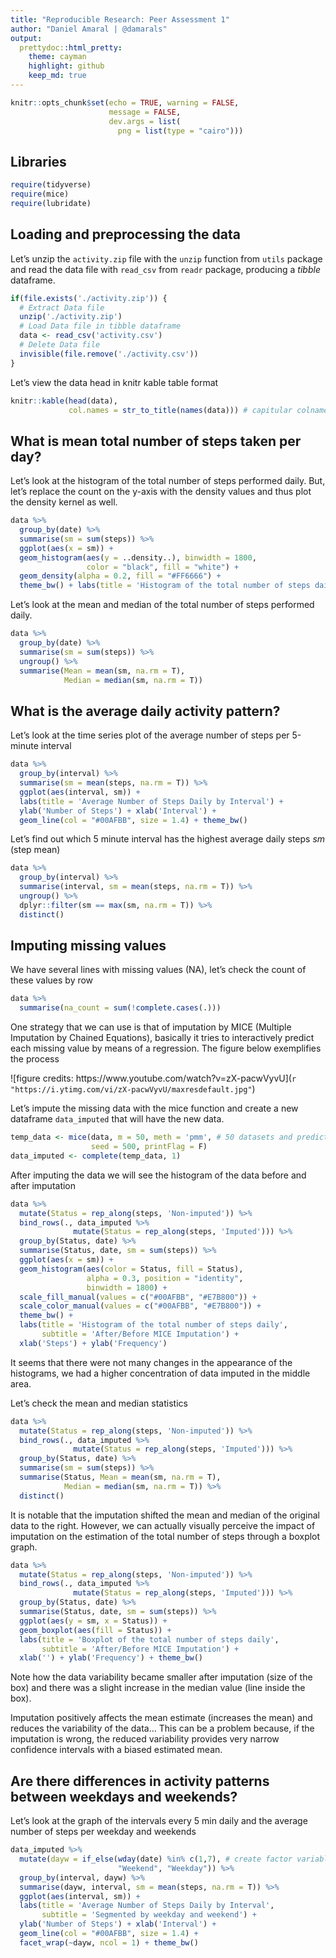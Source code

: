 ```yaml
---
title: "Reproducible Research: Peer Assessment 1"
author: "Daniel Amaral | @damarals"
output: 
  prettydoc::html_pretty:
    theme: cayman
    highlight: github
    keep_md: true
---
```


```r
knitr::opts_chunk$set(echo = TRUE, warning = FALSE,
                      message = FALSE,
                      dev.args = list(
                        png = list(type = "cairo")))
```

## Libraries

```r
require(tidyverse)
require(mice)
require(lubridate)
```


## Loading and preprocessing the data

Let's unzip the `activity.zip` file with the `unzip` function from `utils` package and read the data file with `read_csv` from `readr` package, producing a *tibble* dataframe.

```r
if(file.exists('./activity.zip')) {
  # Extract Data file
  unzip('./activity.zip')
  # Load Data file in tibble dataframe
  data <- read_csv('activity.csv')
  # Delete Data file
  invisible(file.remove('./activity.csv'))
}
```

Let's view the data head in knitr kable table format

```r
knitr::kable(head(data), 
             col.names = str_to_title(names(data))) # capitular colnames format
```


## What is mean total number of steps taken per day?

Let's look at the histogram of the total number of steps performed daily. But, let's replace the count on the y-axis with the density values and thus plot the density kernel as well.

```r
data %>%
  group_by(date) %>%
  summarise(sm = sum(steps)) %>%
  ggplot(aes(x = sm)) +
  geom_histogram(aes(y = ..density..), binwidth = 1800, 
                 color = "black", fill = "white") +
  geom_density(alpha = 0.2, fill = "#FF6666") +
  theme_bw() + labs(title = 'Histogram of the total number of steps daily', subtitle = 'With estimated Kernel Density Curve') + xlab('Steps') + ylab('Density') 
```

Let's look at the mean and median of the total number of steps performed daily.

```r
data %>%
  group_by(date) %>%
  summarise(sm = sum(steps)) %>%
  ungroup() %>%
  summarise(Mean = mean(sm, na.rm = T),
            Median = median(sm, na.rm = T))
```


## What is the average daily activity pattern?

Let's look at the time series plot of the average number of steps per 5-minute interval

```r
data %>%
  group_by(interval) %>%
  summarise(sm = mean(steps, na.rm = T)) %>%
  ggplot(aes(interval, sm)) +
  labs(title = 'Average Number of Steps Daily by Interval') +
  ylab('Number of Steps') + xlab('Interval') +
  geom_line(col = "#00AFBB", size = 1.4) + theme_bw()
```

Let's find out which 5 minute interval has the highest average daily steps *sm* (step mean)

```r
data %>%
  group_by(interval) %>%
  summarise(interval, sm = mean(steps, na.rm = T)) %>%
  ungroup() %>%
  dplyr::filter(sm == max(sm, na.rm = T)) %>%
  distinct()
```


## Imputing missing values

We have several lines with missing values (NA), let's check the count of these values by row

```r
data %>%
  summarise(na_count = sum(!complete.cases(.)))
```

One strategy that we can use is that of imputation by MICE (Multiple Imputation by Chained Equations), basically it tries to interactively predict each missing value by means of a regression. The figure below exemplifies the process

![figure credits: https://www.youtube.com/watch?v=zX-pacwVyvU](`r "https://i.ytimg.com/vi/zX-pacwVyvU/maxresdefault.jpg"`)

Let's impute the missing data with the mice function and
create a new dataframe `data_imputed` that will have the new data.


```r
temp_data <- mice(data, m = 50, meth = 'pmm', # 50 datasets and predictive mean method
                  seed = 500, printFlag = F) 
data_imputed <- complete(temp_data, 1)
```

After imputing the data we will see the histogram of the data before and after imputation

```r
data %>%
  mutate(Status = rep_along(steps, 'Non-imputed')) %>%
  bind_rows(., data_imputed %>%
              mutate(Status = rep_along(steps, 'Imputed'))) %>%
  group_by(Status, date) %>%
  summarise(Status, date, sm = sum(steps)) %>%
  ggplot(aes(x = sm)) +
  geom_histogram(aes(color = Status, fill = Status), 
                 alpha = 0.3, position = "identity", 
                 binwidth = 1800) +
  scale_fill_manual(values = c("#00AFBB", "#E7B800")) +
  scale_color_manual(values = c("#00AFBB", "#E7B800")) +
  theme_bw() + 
  labs(title = 'Histogram of the total number of steps daily',
       subtitle = 'After/Before MICE Imputation') +
  xlab('Steps') + ylab('Frequency') 
```

It seems that there were not many changes in the appearance of the histograms, we had a higher concentration of data imputed in the middle area.

Let's check the mean and median statistics

```r
data %>%
  mutate(Status = rep_along(steps, 'Non-imputed')) %>%
  bind_rows(., data_imputed %>%
              mutate(Status = rep_along(steps, 'Imputed'))) %>%
  group_by(Status, date) %>%
  summarise(sm = sum(steps)) %>%
  summarise(Status, Mean = mean(sm, na.rm = T),
            Median = median(sm, na.rm = T)) %>%
  distinct()
```

It is notable that the imputation shifted the mean and median of the original data to the right. However, we can actually visually perceive the impact of imputation on the estimation of the total number of steps through a boxplot graph.

```r
data %>%
  mutate(Status = rep_along(steps, 'Non-imputed')) %>%
  bind_rows(., data_imputed %>%
              mutate(Status = rep_along(steps, 'Imputed'))) %>%
  group_by(Status, date) %>%
  summarise(Status, date, sm = sum(steps)) %>%
  ggplot(aes(y = sm, x = Status)) +
  geom_boxplot(aes(fill = Status)) +
  labs(title = 'Boxplot of the total number of steps daily',
       subtitle = 'After/Before MICE Imputation') +
  xlab('') + ylab('Frequency') + theme_bw()
```

Note how the data variability became smaller after imputation  (size of the box)  and there was a slight increase in the median value (line inside the box). 

Imputation positively affects the mean estimate (increases the mean) and reduces the variability of the data... This can be a problem because, if the imputation is wrong, the reduced variability provides very narrow confidence intervals with a biased estimated mean.

## Are there differences in activity patterns between weekdays and weekends?

Let's look at the graph of the intervals every 5 min daily and the average number of steps per weekday and weekends

```r
data_imputed %>%
  mutate(dayw = if_else(wday(date) %in% c(1,7), # create factor variable
                        "Weekend", "Weekday")) %>%
  group_by(interval, dayw) %>%
  summarise(dayw, interval, sm = mean(steps, na.rm = T)) %>% 
  ggplot(aes(interval, sm)) +
  labs(title = 'Average Number of Steps Daily by Interval',
       subtitle = 'Segmented by weekday and weekend') +
  ylab('Number of Steps') + xlab('Interval') +
  geom_line(col = "#00AFBB", size = 1.4) + 
  facet_wrap(~dayw, ncol = 1) + theme_bw()
  
```

